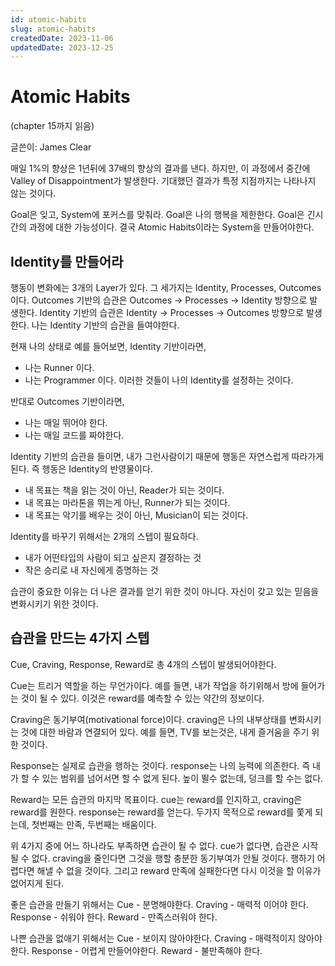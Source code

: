 ```yaml
---
id: atomic-habits
slug: atomic-habits
createdDate: 2023-11-06
updatedDate: 2023-12-25
---
```


# Atomic Habits
(chapter 15까지 읽음)

글쓴이: James Clear

매일 1%의 향상은 1년뒤에 37배의 향상의 결과를 낸다.
하지만, 이 과정에서 중간에 Valley of Disappointment가 발생한다.
기대했던 결과가 특정 지점까지는 나타나지 않는 것이다.

Goal은 잊고, System에 포커스를 맞춰라.
Goal은 나의 행복을 제한한다. 
Goal은 긴시간의 과정에 대한 가능성이다.
결국 Atomic Habits이라는 System을 만들어야한다.

## Identity를 만들어라
행동이 변화에는 3개의 Layer가 있다.
그 세가지는 Identity, Processes, Outcomes 이다.
Outcomes 기반의 습관은 Outcomes -> Processes -> Identity 방향으로 발생한다.
Identity 기반의 습관은 Identity -> Processes -> Outcomes 방향으로 발생한다.
나는 Identity 기반의 습관을 들여야한다.

현재 나의 상태로 예를 들어보면,
Identity 기반이라면,
- 나는 Runner 이다. 
- 나는 Programmer 이다.
이러한 것들이 나의 Identity를 설정하는 것이다.

반대로 Outcomes 기반이라면,
- 나는 매일 뛰어야 한다. 
- 나는 매일 코드를 짜야한다.

Identity 기반의 습관을 들이면, 내가 그런사람이기 때문에 행동은 자연스럽게 따라가게 된다.
즉 행동은 Identity의 반영물이다.
- 내 목표는 책을 읽는 것이 아닌, Reader가 되는 것이다.
- 내 목표는 마라톤을 뛰는게 아닌, Runner가 되는 것이다.
- 내 목표는 악기를 배우는 것이 아닌, Musician이 되는 것이다.

Identity를 바꾸기 위해서는 2개의 스텝이 필요하다.
- 내가 어떤타입의 사람이 되고 싶은지 결정하는 것
- 작은 승리로 내 자신에게 증명하는 것

습관이 중요한 이유는 더 나은 결과를 얻기 위한 것이 아니다. 
자신이 갖고 있는 믿음을 변화시키기 위한 것이다.

## 습관을 만드는 4가지 스텝

Cue, Craving, Response, Reward로 총 4개의 스텝이 발생되어야한다.

Cue는 트리거 역할을 하는 무언가이다.
예를 들면, 내가 작업을 하기위해서 방에 들어가는 것이 될 수 있다.
이것은 reward를 예측할 수 있는 약간의 정보이다.

Craving은 동기부여(motivational force)이다. 
craving은 나의 내부상태를 변화시키는 것에 대한 바람과 연결되어 있다.
예를 들면, TV를 보는것은, 내게 즐거움을 주기 위한 것이다.

Response는 실제로 습관을 행하는 것이다.
response는 나의 능력에 의존한다. 즉 내가 할 수 있는 범위를 넘어서면 할 수 없게 된다.
높이 뛸수 없는데, 덩크를 할 수는 없다.

Reward는 모든 습관의 마지막 목표이다.
cue는 reward를 인지하고, craving은 reward를 원한다. response는 reward를 얻는다.
두가지 목적으로 reward를 쫓게 되는데, 첫번째는 만족, 두번째는 배움이다.

위 4가지 중에 어느 하나라도 부족하면 습관이 될 수 없다.
cue가 없다면, 습관은 시작될 수 없다. craving을 줄인다면 그것을 행할 충분한 동기부여가 안될 것이다. 행하기 어렵다면 해낼 수 없을 것이다. 그리고 reward 만족에 실패한다면 다시 이것을 할 이유가 없어지게 된다.

좋은 습관을 만들기 위해서는
Cue - 분명해야한다.
Craving - 매력적 이어야 한다.
Response - 쉬워야 한다.
Reward - 만족스러워야 한다.

나쁜 습관을 없애기 위해서는
Cue - 보이지 않아야한다.
Craving - 매력적이지 않아야 한다.
Response - 어렵게 만들어야한다.
Reward - 불만족해야 한다.
